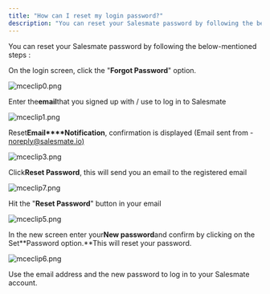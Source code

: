 ```yaml
---
title: "How can I reset my login password?"
description: "You can reset your Salesmate password by following the below-mentioned steps :"
---
```


You can reset your Salesmate password by following the below-mentioned steps :

On the login screen, click the "**Forgot Password**" option.

![mceclip0.png](./images/mceclip0-3.png)

Enter the**email**that you signed up with / use to log in to Salesmate

![mceclip1.png](./images/mceclip1-3.png)

Reset**Email****Notification**, confirmation is displayed (Email sent from - [noreply@salesmate.io)](mailto:noreply@salesmate.io\))

![mceclip3.png](./images/mceclip3-3.png)

Click**Reset Password**, this will send you an email to the registered email

![mceclip7.png](./images/mceclip7.png)

Hit the "**Reset Password**" button in your email

![mceclip5.png](./images/mceclip5-2.png)

In the new screen enter your**New password**and confirm by clicking on the Set**Password option.**This will reset your password.

![mceclip6.png](./images/mceclip6-2.png)

Use the email address and the new password to log in to your Salesmate account.

